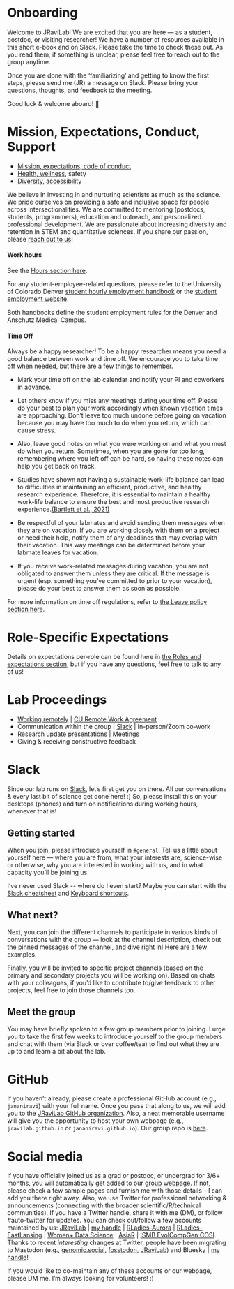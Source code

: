 # Onboarding

Welcome to JRaviLab! We are excited that you are here --- as a student, postdoc, or visiting researcher! We have a number of resources available in this short e-book and on Slack. Please take the time to check these out. As you read them, if something is unclear, please feel free to reach out to the group anytime.

Once you are done with the 'familiarizing' and getting to know the first steps, please send me (JR) a message on Slack. Please bring your questions, thoughts, and feedback to the meeting.

Good luck & welcome aboard! 🎉

# Mission, Expectations, Conduct, Support

-   [Mission, expectations, code of conduct](https://jravilab.github.io/lab_docs/culture.html)
-   [Health, wellness](https://jravilab.github.io/lab_docs/resources.html#health-and-wellness), safety
-   [Diversity, accessibility](https://jravilab.github.io/lab_docs/culture.html#inclusive-and-safe-space)

We believe in investing in and nurturing scientists as much as the science. We pride ourselves on providing a safe and inclusive space for people across intersectionalities. We are committed to mentoring (postdocs, students, programmers), education and outreach, and personalized professional development. We are passionate about increasing diversity and retention in STEM and quantitative sciences. If you share our passion, please [reach out to us](//jravilab.github.io/joinus)!

#### Work hours
See the [Hours section here](https://jravilab.github.io/lab_docs/culture.html#hours).

For any student-employee-related questions, please refer to the University of Colorado Denver [student hourly employment handbook](https://www.ucdenver.edu/docs/librariesprovider41/student-employment/student_hourly_employment_handbook.pdf?sfvrsn=8e3963ba_6)  or the [student employment website](https://www.ucdenver.edu/lynxconnect/career-center/student-employment). 

Both handbooks define the student employment rules for the Denver and Anschutz Medical Campus. 

#### Time Off

Always be a happy researcher! To be a happy researcher means you need a good balance between work and time off. We encourage you to take time off when needed, but there are a few things to remember.

-   Mark your time off on the lab calendar and notify your PI and coworkers in advance. 

-   Let others know if you miss any meetings during your time off.
Please do your best to plan your work accordingly when known vacation times are approaching. Don't leave too much undone before going on vacation because you may have too much to do when you return, which can cause stress. 

-   Also, leave good notes on what you were working on and what you must do when you return. Sometimes, when you are gone for too long, remembering where you left off can be hard, so having these notes can help you get back on track.

-  Studies have shown not having a sustainable work-life balance can lead to difficulties in maintaining an efficient, productive, and healthy research experience. Therefore, it is essential to maintain a healthy work-life balance to ensure the best and most productive research experience.[(Bartlett et al., 2021)](https://journals.plos.org/ploscompbiol/article?id=10.1371/journal.pcbi.1009124)

-   Be respectful of your labmates and avoid sending them messages when they are on vacation. If you are working closely with them on a project or need their help, notify them of any deadlines that may overlap with their vacation. This way meetings can be determined before your labmate leaves for vacation.

-   If you receive work-related messages during vacation, you are not obligated to answer them unless they are critical. If the message is urgent (esp. something you've committed to prior to your vacation), please do your best to answer them as soon as possible. 

For more information on time off regulations, refer to [the Leave policy section here](https://jravilab.github.io/lab_docs/culture.html#leave-policy).


# Role-Specific Expectations
Details on expectations per-role can be found here in [the Roles and expectations section](https://jravilab.github.io/lab_docs/culture.html#roles-and-expectations), but if you have any questions, feel free to talk to any of us!

# Lab Proceedings

-   [Working remotely](https://github.com/JRaviLab/group/blob/master/docs/howto_work_remotely.md) \| [CU Remote Work Agreement](https://app.smartsheet.com/b/form/f5c5dd3f01dc4eefb3711a4fce6955fe "CU Anschutz Remote Work Agreement")
-   Communication within the group \| [Slack](https://jravilab.slack.com "JRaviLab Slack Workspace") \| In-person/Zoom co-work
-   Research update presentations \| [Meetings](https://jravilab.github.io/lab_docs/culture.html#meetings-and-formats)
-   Giving & receiving constructive feedback

# Slack

Since our lab runs on [Slack](https://jravilab.slack.com), let's first get you on there. All our conversations & every last bit of science get done here! :) So, please install this on your desktops (phones) and turn on notifications during working hours, whenever that is!

## Getting started

When you join, please introduce yourself in `#general`. Tell us a little about yourself here --- where you are from, what your interests are, science-wise or otherwise, why you are interested in working with us, and in what capacity you'll be joining us.

I've never used Slack \-- where do I even start? Maybe you can start with the [Slack cheatsheet](https://github.com/JRaviLab/cheatsheets/blob/master/slack-misc/slack-cheatsheet.pdf) and [Keyboard shortcuts](https://slack.com/help/articles/201374536-Slack-keyboard-shortcuts).

## What next?

Next, you can join the different channels to participate in various kinds of conversations with the group --- look at the channel description, check out the pinned messages of the channel, and dive right in! Here are a few examples.

Finally, you will be invited to specific project channels (based on the primary and secondary projects you will be working on). Based on chats with your colleagues, if you'd like to contribute to/give feedback to other projects, feel free to join those channels too.

## Meet the group

You may have briefly spoken to a few group members prior to joining. I urge you to take the first few weeks to introduce yourself to the group members and chat with them (via Slack or over coffee/tea) to find out what they are up to and learn a bit about the lab.

# GitHub

If you haven't already, please create a professional GitHub account (e.g., `jananiravi`) with your full name. Once you pass that along to us, we will add you to the [JRaviLab GitHub organization](https://github.com/jravilab). Also, a neat memorable username will give you the opportunity to host your own webpage (e.g., `jravilab.github.io` or `jananiravi.github.io`). Our group repo is [here](https://github.com/JRaviLab/group/tree/master/meetings).

# Social media

If you have officially joined us as a grad or postdoc, or undergrad for 3/6+ months, you will automatically get added to our [group webpage](https://jravilab.github.io/#people). If not, please check a few sample pages and furnish me with those details -- I can add you there right away. Also, we use Twitter for professional networking & announcements (connecting with the broader scientific/R/technical communities). If you have a Twitter handle, share it with me (DM), or follow #auto-twitter for updates. You can check out/follow a few accounts maintained by us: [JRaviLab](https://twitter.com/jravilab) \| [my handle](https://twitter.com/janani137) \| [RLadies-Aurora](https://twitter.com/rladies-aurora) \| [RLadies-EastLansing](https://twitter.com/rladies-eastlansing) \| [Women+ Data Science](https://twitter.com/womenplusdata) \| [AsiaR](https://twitter.com/AsiaR-comm) \| [ISMB EvolCompGen COSI](https://twitter.com/EvolComp). Thanks to recent *interesting* changes at Twitter, people have been migrating to Mastodon (e.g., [genomic.social](https://genomic.social/explore), [fosstodon](https://fosstodon.org/explore), [JRaviLab](https://genomic.social/@jravilab)) and Bluesky \| [my handle](https://bsky.app/profile/jananiravi.bsky.social)!

If you would like to co-maintain any of these accounts or our webpage, please DM me. I'm always looking for volunteers! :)
